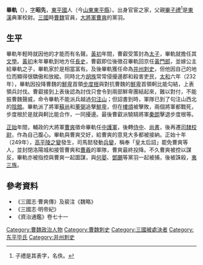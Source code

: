 '''畢軌'''（{{bd|？||249年|catIdx=B畢}}），[[表字|字]]'''昭先'''，[[東平國|東平國]]人（今[[山東|山東]][[東平縣|東平縣]]）。出身官宦之家，父親[[畢子禮|畢子禮]]<ref>子禮是其表字，名佚。</ref>是[[東漢|東漢]]典軍校尉。[[三國|三國]]時[[曹魏|曹魏]]官員，[[大将军_(东汉)|大將軍]][[曹爽|曹爽]]的黨羽。

== 生平 ==
畢軌年輕時就因他的才能而有名聲。[[黃初|黃初]]年間，曹叡受策封為[[太子|太子]]，畢軌就擔任其[[文學_(職官)|文學]]。[[黃初|黃初]]末年畢軌到地方任[[長史|長史]]，曹叡即位後徵召畢軌回京任[[黃門郎|黃門郎]]，並嫁公主給畢軌之子，畢軌家於是相當富有。及後畢軌獲任命為[[并州|并州]][[刺史|刺史]]，但他因自己的地位而顯得很驕傲和放縱。同時北方[[胡族|胡族]]常常侵擾邊郡和殺害吏民，[[太和_(曹叡)|太和]]六年（232年），畢軌因投降曹魏的[[鮮卑|鮮卑]]首領[[步度根|步度根]]與對抗曹魏的[[鮮卑|鮮卑]]首領軻比能勾結，上表領兵討伐。曹叡接到上表後認為討伐只會令到兩部鮮卑團結起來，難以對付，不能振曹魏聲威，命令畢軌不能派兵越過[[句注山|句注山]]；但詔書到時，軍隊已到了句注山西北的[[陰館|陰館]]。畢軌派了將軍[[蘇尚|蘇尚]]和[[董弼|董弼]]追擊[[鮮卑|鮮卑]]，但在[[樓煩|樓煩]]被擊敗，兩個將軍都戰死，步度根於是就與軻比能合作，一同擾邊。最後曹叡派驍騎將軍[[秦朗|秦朗]]擊退步度根等。

[[正始_(曹芳)|正始]]年間，輔政的大將軍[[曹爽|曹爽]]徵命畢軌任[[中護軍|中護軍]]，後轉[[侍中|侍中]]、[[尚書|尚書]]，後再遷[[司隸校尉|司隸校尉]]，作為自己腹心。畢軌與曹爽交好，給曹爽的意見大多都被接納。正始十年（249年），[[高平陵之變|高平陵之變]]發生，司馬懿發動[[兵變|兵變]]，稱奉「皇太后詔」罷免曹爽等人，並封閉洛陽城和接管曹爽和[[曹羲|曹羲]]的軍隊，曹爽最終投降。不久曹爽被控以謀反，畢軌亦被指控與曹爽一起圖謀，與[[何晏|何晏]]、[[鄧颺|鄧颺]]等黨羽一起被捕，後被誅殺，[[夷三族|夷三族]]。

== 參考資料 ==
*《三國志·曹爽傳》及裴注《魏略》
*《三國志·明帝紀》
*《資治通鑑》卷七十一
<div class="references-small">
<references />
</div>

{{Authority control}}
{{DEFAULTSORT:B毕}}
[[Category:曹魏政治人物|Category:曹魏政治人物]]
[[Category:曹魏刺史|Category:曹魏刺史]]
[[Category:三國被處決者|Category:三國被處決者]]
[[Category:东平毕氏|Category:东平毕氏]]
[[Category:并州刺史|Category:并州刺史]]